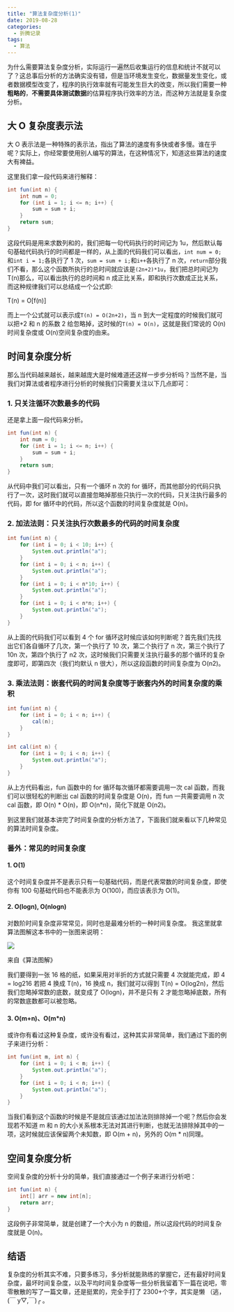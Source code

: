 ```yaml
---
title: "算法复杂度分析(1)"
date: 2019-08-28
categories:
  - 折腾记录
tags:
  - 算法
---
```


为什么需要算法复杂度分析，实际运行一遍然后收集运行的信息和统计不就可以了？这总事后分析的方法确实没有错，但是当环境发生变化，数据量发生变化，或者数据模型改变了，程序的执行效率就有可能发生巨大的改变，所以我们需要一种**粗略的**，**不需要具体测试数据**的估算程序执行效率的方法，而这种方法就是复杂度分析。

## 大 O 复杂度表示法

大 O 表示法是一种特殊的表示法，指出了算法的速度有多快或者多慢。谁在乎呢？实际上，你经常要使用别人编写的算法，在这种情况下，知道这些算法的速度大有裨益。

这里我们拿一段代码来进行解释：

```java
int fun(int n) {
    int num = 0;
    for (int i = 1; i <= n; i++) {
        sum = sum + i;
    }
    return sum;
}
```

这段代码是用来求数列和的，我们把每一句代码执行的时间记为 1u，然后默认每句基础代码执行的时间都是一样的，从上面的代码我们可以看出，`int num = 0;`和`int i = 1;`各执行了 1 次，`sum = sum + i;`和`i++`各执行了 n 次，`return`部分我们不看，那么这个函数所执行的总时间就应该是`(2n+2)*1u`，我们把总时间记为 T(n)那么，可以看出执行的总时间和 n 成正比关系，即和执行次数成正比关系，而这种规律我们可以总结成一个公式即:

T(n) = O\[f(n)\]

而上一个公式就可以表示成`T(n) = O(2n+2)`，当 n 到大一定程度的时候我们就可以把+2 和 n 的系数 2 给忽略掉，这时候的`T(n) = O(n)`，这就是我们常说的 O(n)时间复杂度或 O(n)空间复杂度的由来。

## 时间复杂度分析

那么当代码越来越长，越来越庞大是时候难道还这样一步步分析吗？当然不是，当我们对算法或者程序进行分析的时候我们只需要关注以下几点即可：

### 1\. 只关注循环次数最多的代码

还是拿上面一段代码来分析。

```java
int fun(int n) {
    int num = 0;
    for (int i = 1; i <= n; i++) {
        sum = sum + i;
    }
    return sum;
}
```

从代码中我们可以看出，只有一个循环 n 次的 for 循环，而其他部分的代码只执行了一次，这时我们就可以直接忽略掉那些只执行一次的代码，只关注执行最多的代码，即 for 循环中的代码，所以这个函数的时间复杂度就是 O(n)。

### 2\. 加法法则：只关注执行次数最多的代码的时间复杂度

```java
int fun(int n) {
    for (int i = 0; i < 10; i++) {
        System.out.println("a");
    }
    for (int i = 0; i < n; i++) {
        System.out.println("a");
    }
    for (int i = 0; i < n*10; i++) {
        System.out.println("a");
    }
    for (int i = 0; i < n*n; i++) {
        System.out.println("a");
    }
}
```

从上面的代码我们可以看到 4 个 for 循环这时候应该如何判断呢？首先我们先找出它们各自循环了几次，第一个执行了 10 次，第二个执行了 n 次，第三个执行了 10n 次，第四个执行了 n2 次，这时候我们只需要关注执行最多的那个循环的复杂度即可，即第四次（我们均默认 n 很大），所以这段函数的时间复杂度为 O(n2)。

### 3\. 乘法法则：嵌套代码的时间复杂度等于嵌套内外的时间复杂度的乘积

```java
int fun(int n) {
    for (int i = 0; i < n; i++) {
        cal(n);
    }
}

int cal(int n) {
    for (int i = 0; i < n; i++) {
        System.out.println("a");
    }
}
```

从上方代码看出，fun 函数中的 for 循环每次循环都需要调用一次 cal 函数，而我们可以很轻松的判断出 cal 函数的时间复杂度是 O(n)，而 fun 一共需要调用 n 次 cal 函数，即 O(n) \* O(n)，即 O(n\*n)，简化下就是 O(n2)。

到这里我们就基本讲完了时间复杂度的分析方法了，下面我们就来看以下几种常见 的算法时间复杂度。

### 番外：常见的时间复杂度

#### 1\. O(1)

这个时间复杂度并不是表示只有一句基础代码，而是代表常数的时间复杂度，即使你有 100 句基础代码也不能表示为 O(100)，而应该表示为 O(1)。

#### 2\. O(logn), **O(nlogn)**

对数阶时间复杂度非常常见，同时也是最难分析的一种时间复杂度。 我这里就拿算法图解这本书中的一张图来说明：

![](./20210325134538.png)

来自《算法图解》

我们要得到一张 16 格的纸，如果采用对半折的方式就只需要 4 次就能完成，即 4 = log216 若把 4 换成 T(n)，16 换成 n，我们就可以得到 T(n) = O(log2n)，然后我们忽略掉常数的底数，就变成了 O(logn)，并不是只有 2 才能忽略掉底数，所有的常数底数都可以被忽略。

#### 3\. **O(m+n)、O(m\*n)**

或许你有看过这种复杂度，或许没有看过，这种其实非常简单，我们通过下面的例子来进行分析：

```java
int fun(int m, int n) {
    for (int i = 0; i < m; i++) {
        System.out.println("a");
    }
    for (int i = 0; i < n; i++) {
        System.out.println("a");
    }
}
```

当我们看到这个函数的时候是不是就应该通过加法法则排除掉一个呢？然后你会发现若不知道 m 和 n 的大小关系根本无法对其进行判断，也就无法排除掉其中的一项，这时候就应该保留两个未知数，即 O(m + n)，另外的 O(m \* n)同理。

## 空间复杂度分析

空间复杂度的分析十分的简单，我们直接通过一个例子来进行分析吧：

```java
int fun(int n) {
    int[] arr = new int[n];
    return arr;
}
```

这段例子非常简单，就是创建了一个大小为 n 的数组，所以这段代码的时间复杂度就是 O(n)。

## 结语

复杂度的分析其实不难，只要多练习，多分析就能熟练的掌握它，还有最好时间复杂度，最坏时间复杂度，以及平均时间复杂度等一些分析我留着下一篇在说吧，零零散散的写了一篇文章，还是挺累的，完全手打了 2300+个字，其实是懒 （逃，(￣ y▽,￣)╭ 。
